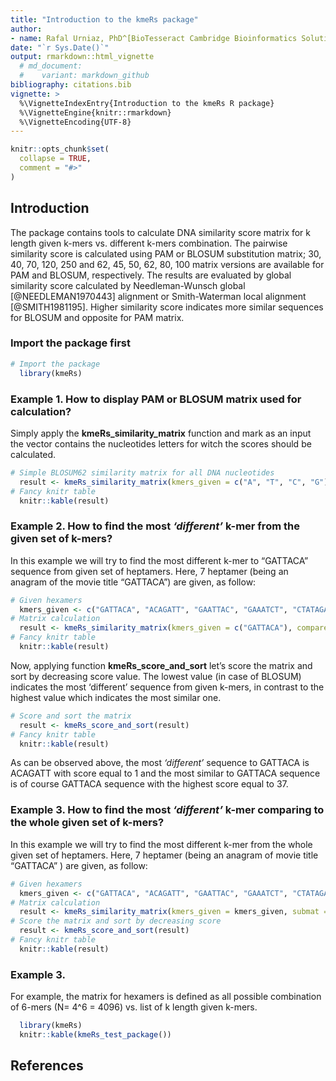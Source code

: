 ---
title: "Introduction to the kmeRs package"
author:
- name: Rafal Urniaz, PhD^[BioTesseract Cambridge Bioinformatics Solutions, Cambridgeshire, Cambridge, UK]
date: "`r Sys.Date()`"
output: rmarkdown::html_vignette
  # md_document:
  #    variant: markdown_github
bibliography: citations.bib
vignette: >
  %\VignetteIndexEntry{Introduction to the kmeRs R package}
  %\VignetteEngine{knitr::rmarkdown}
  %\VignetteEncoding{UTF-8}
---

```{r setup, include = FALSE}
knitr::opts_chunk$set(
  collapse = TRUE,
  comment = "#>"
)
```
## Introduction

The package contains tools to calculate DNA similarity score matrix for k length given k-mers vs. different k-mers combination. The pairwise similarity score is calculated using PAM or BLOSUM substitution matrix; 30, 40, 70, 120, 250 and 62, 45, 50, 62, 80, 100 matrix versions are available for PAM and BLOSUM, respectively. The results are evaluated by global similarity score calculated by Needleman-Wunsch global [@NEEDLEMAN1970443] alignment or Smith-Waterman local alignment [@SMITH1981195]. Higher similarity score indicates more similar sequences for BLOSUM and opposite for PAM matrix.

### Import the package first

```{r} 
# Import the package 
  library(kmeRs)
```

### Example 1. How to display PAM or BLOSUM matrix used for calculation?

Simply apply the **kmeRs_similarity_matrix** function and mark as an input the vector contains the nucleotides letters for witch the scores should be calculated.    

```{r} 
# Simple BLOSUM62 similarity matrix for all DNA nucleotides
  result <- kmeRs_similarity_matrix(kmers_given = c("A", "T", "C", "G"), submat = "BLOSUM62")
# Fancy knitr table
  knitr::kable(result)
```

### Example 2. How to find the most *'different'* k-mer from the given set of k-mers?

In this example we will try to find the most different k-mer to "GATTACA" sequence from given set of heptamers. Here, 7 heptamer (being an anagram of the movie title "GATTACA") are given, as follow:  

```{r} 
# Given hexamers
  kmers_given <- c("GATTACA", "ACAGATT", "GAATTAC", "GAAATCT", "CTATAGA", "GTACATA", "AACGATT")
# Matrix calculation 
  result <- kmeRs_similarity_matrix(kmers_given = c("GATTACA"), compare_to = kmers_given , submat = "BLOSUM62") 
# Fancy knitr table
  knitr::kable(result) 
```

Now, applying function **kmeRs_score_and_sort** let's score the matrix and sort by decreasing score value. The lowest value (in case of BLOSUM) indicates the most 'different' sequence from given k-mers, in contrast to the highest value which indicates the most similar one. 

```{r} 
# Score and sort the matrix  
  result <- kmeRs_score_and_sort(result)
# Fancy knitr table
  knitr::kable(result)
```

As can be observed above, the most *'different'* sequence to GATTACA is ACAGATT with score equal to 1 and the most similar to GATTACA  sequence is of course GATTACA sequence with the highest score equal to 37. 


### Example 3. How to find the most *'different'* k-mer comparing to the whole given set of k-mers? 

In this example we will try to find the most different k-mer from the whole given set of heptamers. Here, 7 heptamer (being an anagram of movie title "GATTACA" ) are given, as follow: 

```{r} 
# Given hexamers
  kmers_given <- c("GATTACA", "ACAGATT", "GAATTAC", "GAAATCT", "CTATAGA", "GTACATA", "AACGATT")
# Matrix calculation 
  result <- kmeRs_similarity_matrix(kmers_given = kmers_given, submat = "BLOSUM62")
# Score the matrix and sort by decreasing score 
  result <- kmeRs_score_and_sort(result)
# Fancy knitr table
  knitr::kable(result)
```



### Example 3. 

For example, the matrix for hexamers is defined as all possible combination of 6-mers (N= 4^6 = 4096) vs. list of k length given k-mers.

```{r} 

  library(kmeRs)
  knitr::kable(kmeRs_test_package())

```

## References
